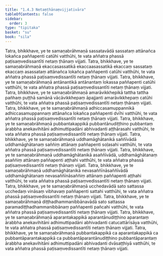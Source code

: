 ```yaml
---
title: "1.4.3 Netaṃṭhānaṃvijjativāra"
tableOfContents: false
sidebar:
  order: 3
type: "tipitaka"
basket: "su"
book: "sila"
---
```



<DynamicBreadcrumb />

<Division number="131" book="sila">

<Paragraph number="204" book="sila">
Tatra, bhikkhave, ye te samaṇabrāhmaṇā sassatavādā sassataṃ attānañca lokañca paññapenti catūhi vatthūhi, te vata aññatra phassā paṭisaṃvedissantīti netaṃ ṭhānaṃ vijjati.
</Paragraph>

</Division>
<Division number="132" book="sila">

<Paragraph number="205" book="sila">
Tatra, bhikkhave, ye te samaṇabrāhmaṇā ekaccasassatikā ekaccaasassatikā ekaccaṃ sassataṃ ekaccaṃ asassataṃ attānañca lokañca paññapenti catūhi vatthūhi, te vata aññatra phassā paṭisaṃvedissantīti netaṃ ṭhānaṃ vijjati.
</Paragraph>

</Division>
<Division number="133" book="sila">

<Paragraph number="206" book="sila">
Tatra, bhikkhave, ye te samaṇabrāhmaṇā antānantikā antānantaṃ lokassa paññapenti catūhi vatthūhi, te vata aññatra phassā paṭisaṃvedissantīti netaṃ ṭhānaṃ vijjati.
</Paragraph>

</Division>
<Division number="134" book="sila">

<Paragraph number="207" book="sila">
Tatra, bhikkhave, ye te samaṇabrāhmaṇā amarāvikkhepikā tattha tattha pañhaṃ puṭṭhā samānā vācāvikkhepaṃ āpajjanti amarāvikkhepaṃ catūhi vatthūhi, te vata aññatra phassā paṭisaṃvedissantīti netaṃ ṭhānaṃ vijjati.
</Paragraph>

</Division>
<Division number="135" book="sila">

<Paragraph number="208" book="sila">
Tatra, bhikkhave, ye te samaṇabrāhmaṇā adhiccasamuppannikā adhiccasamuppannaṃ attānañca lokañca paññapenti dvīhi vatthūhi, te vata aññatra phassā paṭisaṃvedissantīti netaṃ ṭhānaṃ vijjati.
</Paragraph>

</Division>
<Division number="136" book="sila">

<Paragraph number="209" book="sila">
Tatra, bhikkhave, ye te samaṇabrāhmaṇā pubbantakappikā pubbantānudiṭṭhino pubbantaṃ ārabbha anekavihitāni adhimuttipadāni abhivadanti aṭṭhārasahi vatthūhi, te vata aññatra phassā paṭisaṃvedissantīti netaṃ ṭhānaṃ vijjati.
</Paragraph>

</Division>
<Division number="137" book="sila">

<Paragraph number="210" book="sila">
Tatra, bhikkhave, ye te samaṇabrāhmaṇā uddhamāghātanikā saññīvādā uddhamāghātanaṃ saññiṃ attānaṃ paññapenti soḷasahi vatthūhi, te vata aññatra phassā paṭisaṃvedissantīti netaṃ ṭhānaṃ vijjati.
</Paragraph>

</Division>
<Division number="138" book="sila">

<Paragraph number="211" book="sila">
Tatra, bhikkhave, ye te samaṇabrāhmaṇā uddhamāghātanikā asaññīvādā, uddhamāghātanaṃ asaññiṃ attānaṃ paññapenti aṭṭhahi vatthūhi, te vata aññatra phassā paṭisaṃvedissantīti netaṃ ṭhānaṃ vijjati.
</Paragraph>

</Division>
<Division number="139" book="sila">

<Paragraph number="212" book="sila">
Tatra, bhikkhave, ye te samaṇabrāhmaṇā uddhamāghātanikā nevasaññīnāsaññīvādā uddhamāghātanaṃ nevasaññīnāsaññiṃ attānaṃ paññapenti aṭṭhahi vatthūhi, te vata aññatra phassā paṭisaṃvedissantīti netaṃ ṭhānaṃ vijjati.
</Paragraph>

</Division>
<Division number="140" book="sila">

<Paragraph number="213" book="sila">
Tatra, bhikkhave, ye te samaṇabrāhmaṇā ucchedavādā sato sattassa ucchedaṃ vināsaṃ vibhavaṃ paññapenti sattahi vatthūhi, te vata aññatra phassā paṭisaṃvedissantīti netaṃ ṭhānaṃ vijjati.
</Paragraph>

</Division>
<Division number="141" book="sila">

<Paragraph number="214" book="sila">
Tatra, bhikkhave, ye te samaṇabrāhmaṇā diṭṭhadhammanibbānavādā sato sattassa paramadiṭṭhadhammanibbānaṃ paññapenti pañcahi vatthūhi, te vata aññatra phassā paṭisaṃvedissantīti netaṃ ṭhānaṃ vijjati.
</Paragraph>

</Division>
<Division number="142" book="sila">

<Paragraph number="215" book="sila">
Tatra, bhikkhave, ye te samaṇabrāhmaṇā aparantakappikā aparantānudiṭṭhino aparantaṃ ārabbha anekavihitāni adhimuttipadāni abhivadanti catucattārīsāya vatthūhi, te vata aññatra phassā paṭisaṃvedissantīti netaṃ ṭhānaṃ vijjati.
</Paragraph>

</Division>
<Division number="143" book="sila">

<Paragraph number="216" book="sila">
Tatra, bhikkhave, ye te samaṇabrāhmaṇā pubbantakappikā ca aparantakappikā ca pubbantāparantakappikā ca pubbantāparantānudiṭṭhino pubbantāparantaṃ ārabbha anekavihitāni adhimuttipadāni abhivadanti dvāsaṭṭhiyā vatthūhi, te vata aññatra phassā paṭisaṃvedissantīti netaṃ ṭhānaṃ vijjati.
</Paragraph>
</Division>